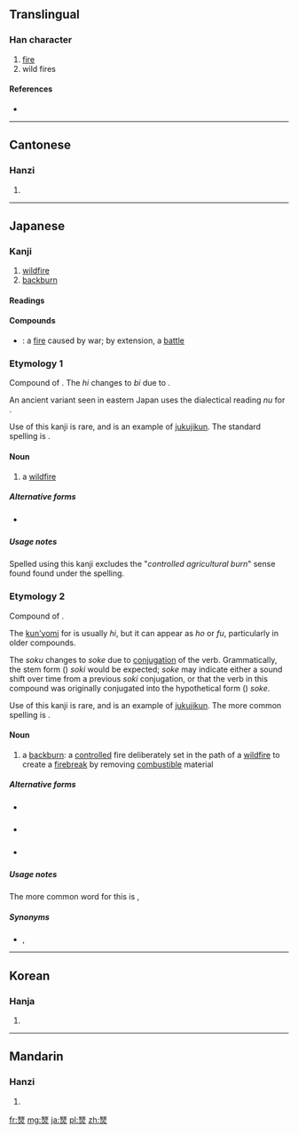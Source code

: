 ==Translingual==

===Han character===
{{Han char|rn=86|rad=火|as=14|sn=18|four=1180<sub>9</sub>|canj=一人火 (MOF)}}

# [[fire]]
# wild fires

====References====
* {{Han ref|kx=0685.240|dkj=19508|dj=1098.130|hdz=32242.230|uh=71F9|ud=29177|bh=EFFB|bd=61435}}

----

==Cantonese==

===Hanzi===
{{yue-hanzi|jyut=|y=sin2}}

# {{defn|lang=yue|sort=火14}}

----

==Japanese==

===Kanji===
{{ja-kanji|grade=uc|rs=火14}}

# [[wildfire]]
# [[backburn]]

====Readings====
{{ja-readings
|on=[[せん]] (sen)
|kun=[[のび]] (nobi), [[ほそけ]] (hosoke)
}}

====Compounds====
* {{l|ja|兵燹|tr=[[へいせん]], ''[[heisen]]''}} {{qualifier|rare}}: a [[fire]] caused by war; by extension, a [[battle]]

===Etymology 1===
Compound of {{compound|lang=ja|sort=のび|野|tr1=no|t1=field|火|tr2=hi|t2=fire}}.  The ''hi'' changes to ''bi'' due to {{rendaku}}.

An ancient variant seen in eastern Japan uses the dialectical reading ''nu'' for {{Jpan|野}}.

Use of this kanji {{Jpan|燹}} is rare, and is an example of [[熟字訓|jukujikun]].  The standard spelling is {{l|ja|野火}}.

====Noun====
{{ja-noun|k|hira=のび|rom=nobi}} {{rare|lang=ja|sort=のび}}

{{ja-noun|k|hira=ぬび|rom=nubi}} {{obsolete|lang=ja|sort=ぬび}}

# a [[wildfire]]

=====Alternative forms=====
* {{l|ja|野火}} {{qualifier|standard spelling}}

=====Usage notes=====
Spelled using this kanji {{Jpan|燹}} excludes the "''controlled agricultural burn''" sense found found under the {{l|ja|野火}} spelling.

===Etymology 2===
Compound of {{compound|lang=ja|sort=ほそけ|火|tr1=ho|t1=fire|退く|tr2=soku|t2=to push away, to make distant}}.

The [[kun'yomi]] for {{l|ja|火}} is usually ''hi'', but it can appear as ''ho'' or ''fu'', particularly in older compounds.

The ''soku'' changes to ''soke'' due to [[conjugation]] of the verb.  Grammatically, the stem form ({{l|ja|連用形|tr=''ren'yōkei''}}) ''soki'' would be expected; ''soke'' may indicate either a sound shift over time from a previous ''soki'' conjugation, or that the verb in this compound was originally conjugated into the hypothetical form ({{l|ja|仮定形|tr=''kateikei''}}) ''soke''.

Use of this kanji {{Jpan|燹}} is rare, and is an example of [[熟字訓|jukujikun]].  The more common spelling is {{l|ja|火退}}.

====Noun====
{{ja-noun|k|hira=ほそけ|rom=hosoke}} {{rare|lang=ja|sort=ほそけ}}

# a [[backburn]]: a [[controlled]] fire deliberately set in the path of a [[wildfire]] to create a [[firebreak]] by removing [[combustible]] material

=====Alternative forms=====
* {{l|ja|火退}} {{qualifier|rare}}
* {{l|ja|逆焼}} {{qualifier|rare}}
* {{l|ja|野火}} {{qualifier|rare}}

=====Usage notes=====
The more common word for this is {{l|ja|向火}}, {{l|ja|向かい火|tr=[[むかいび]], ''[[mukaibi]]''}}

=====Synonyms=====
* {{l|ja|向火}}, {{l|ja|向かい火|tr=[[むかいび]], ''[[mukaibi]]''}}

----

==Korean==

===Hanja===
{{ko-hanja|hangeul=희|eumhun=|rv=hui|mr=hŭi|y=huy}}

# {{defn|lang=ko|sort=火14}}

----

==Mandarin==

===Hanzi===
{{cmn-hanzi|pin=[[xiǎn]] ([[xian3]])|wg=hsien<sup>3</sup>}}

# {{defn|lang=cmn|sort=火14}}

[[fr:燹]]
[[mg:燹]]
[[ja:燹]]
[[pl:燹]]
[[zh:燹]]
